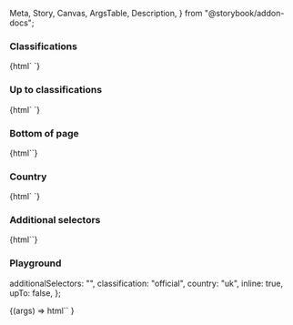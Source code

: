   Meta,
  Story,
  Canvas,
  ArgsTable,
  Description,
} from "@storybook/addon-docs";

<Meta
  title="Web Components/Classification banner"
  component="ic-classification-banner"
/>

<Description markdown={readme} />

### Classifications

<Canvas>
  <Story name="Classifications" parameters={{ loki: { skip: true } }}>
    {html`<ic-classification-banner inline="true"></ic-classification-banner>
      <ic-classification-banner
        classification="official"
        inline="true"
      ></ic-classification-banner>
      <ic-classification-banner
        classification="official-sensitive"
        inline="true"
      ></ic-classification-banner>
      <ic-classification-banner
        classification="secret"
        inline="true"
      ></ic-classification-banner>
      <ic-classification-banner
        classification="top-secret"
        inline="true"
      ></ic-classification-banner>`}
  </Story>
</Canvas>

### Up to classifications

<Canvas>
  <Story name="Up to" parameters={{ loki: { skip: true } }}>
    {html`<ic-classification-banner inline="true"></ic-classification-banner>
      <ic-classification-banner
        classification="official"
        inline="true"
        up-to="true"
      ></ic-classification-banner>
      <ic-classification-banner
        classification="official-sensitive"
        inline="true"
        up-to="true"
      ></ic-classification-banner>
      <ic-classification-banner
        classification="secret"
        inline="true"
        up-to="true"
      ></ic-classification-banner>
      <ic-classification-banner
        classification="top-secret"
        inline="true"
        up-to="true"
      ></ic-classification-banner>`}
  </Story>
</Canvas>

### Bottom of page

<Canvas>
  <Story name="Bottom of page" parameters={{ loki: { skip: true } }}>
    {html`<ic-classification-banner
      classification="official"
    ></ic-classification-banner>`}
  </Story>
</Canvas>

### Country

<Canvas>
  <Story name="Country" parameters={{ loki: { skip: true } }}>
    {html`<ic-classification-banner
        classification="official"
        inline="true"
        country="us"
      ></ic-classification-banner>
      <ic-classification-banner
        classification="official"
        inline="true"
        country=""
      ></ic-classification-banner>`}
  </Story>
</Canvas>

### Additional selectors

<Canvas>
  <Story name="Additional selectors" parameters={{ loki: { skip: true } }}>
    {html`<ic-classification-banner
      classification="official"
      inline="true"
      additional-selectors="ukic"
    />`}
  </Story>
</Canvas>

### Playground

  additionalSelectors: "",
  classification: "official",
  country: "uk",
  inline: true,
  upTo: false,
};

<Canvas>
  <Story
    args={defaultArgs}
    parameters={{ loki: { skip: true } }}
    argTypes={{
      classification: {
        options: [
          "default",
          "official",
          "secret",
          "official-sensitive",
          "top-secret",
        ],
        control: {
          type: "select",
        },
      },
    }}
    name="Playground"
  >
    {(args) =>
      html`<ic-classification-banner
        classification=${args.classification}
        inline=${args.inline}
        up-to=${args.upTo}
        country=${args.country}
        additional-selectors=${args.additionalSelectors}
      ></ic-classification-banner>`
    }
  </Story>
</Canvas>
